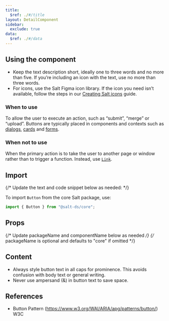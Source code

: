 ```yaml
---
title:
  $ref: ./#/title
layout: DetailComponent
sidebar:
  exclude: true
data:
  $ref: ./#/data
---
```


## Using the component

- Keep the text description short, ideally one to three words and no more than five. If you’re including an icon with the text, use no more than three words.
- For icons, use the Salt Figma icon library. If the icon you need isn’t available, follow the steps in our [Creating Salt icons](<https://www.figma.com/file/ibGX0b0CxUcZU3pn6OrqX7/Salt%3A-Icons-(Community)?type=design&node-id=490-74&mode=design>) guide.

### When to use

To allow the user to execute an action, such as “submit”, “merge” or “upload”. Buttons are typically placed in components and contexts such as [dialogs](../dialog), [cards](../card) and [forms](/salt/patterns/forms).

### When not to use

When the primary action is to take the user to another page or window rather than to trigger a function. Instead, use [`Link`](../link).

## Import

{/* Update the text and code snippet below as needed: */}

To import `Button` from the core Salt package, use:

```js
import { Button } from "@salt-ds/core";
```

## Props

{/* Update packageName and componentName below as needed */}
{/* packageName is optional and defaults to "core" if omitted */}

<PropsTable packageName="core" componentName="Button" />

## Content

- Always style button text in all caps for prominence. This avoids confusion with body text or general writing.
- Never use ampersand (&) in button text to save space.

## References

- Button Pattern (https://www.w3.org/WAI/ARIA/apg/patterns/button/) W3C
